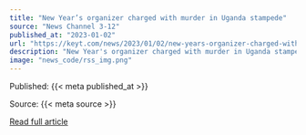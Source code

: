 ```yaml
---
title: "New Year’s organizer charged with murder in Uganda stampede"
source: "News Channel 3-12"
published_at: "2023-01-02"
url: "https://keyt.com/news/2023/01/02/new-years-organizer-charged-with-murder-in-uganda-stampede/"
description: "New Year's organizer charged with murder in Uganda stampedeThe post New Year&#8217;s organizer charged with murder in Uganda stampede appeared first on News Channel 3-12."
image: "news_code/rss_img.png"
---
```



  Published: {{< meta published_at >}}
  

  Source: {{< meta source >}}
  

  [Read full article]({{< meta url >}})
  

